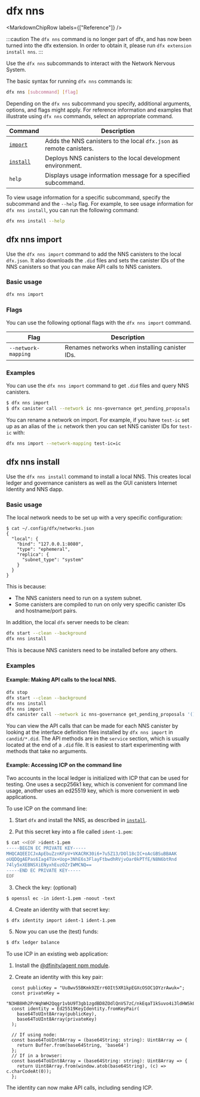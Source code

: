 
# dfx nns

<MarkdownChipRow labels={["Reference"]} />

:::caution
The `dfx nns` command is no longer part of dfx, and has now been turned into the dfx extension. In order to obtain it, please run `dfx extension install nns`.
:::

Use the `dfx nns` subcommands to interact with the Network Nervous System.

The basic syntax for running `dfx nns` commands is:

``` bash
dfx nns [subcommand] [flag]
```

Depending on the `dfx nns` subcommand you specify, additional arguments, options, and flags might apply. For reference information and examples that illustrate using `dfx nns` commands, select an appropriate command.

| Command                             | Description                                                                   |
|-------------------------------------|-------------------------------------------------------------------------------|
| [`import`](#_dfx_nns_import)        | Adds the NNS canisters to the local `dfx.json` as remote canisters.             |
| [`install`](#_dfx_nns_install)      | Deploys NNS canisters to the local development environment.                              |
| `help`                              | Displays usage information message for a specified subcommand.                |

To view usage information for a specific subcommand, specify the subcommand and the `--help` flag. For example, to see usage information for `dfx nns install`, you can run the following command:

``` bash
dfx nns install --help
```

## dfx nns import

Use the `dfx nns import` command to add the NNS canisters to the local `dfx.json`.  It also downloads the `.did` files and sets the canister IDs of the NNS canisters so that you can make API calls to NNS canisters.

### Basic usage

``` bash
dfx nns import
```

### Flags

You can use the following optional flags with the `dfx nns import` command.

| Flag                | Description                                    |
|---------------------|------------------------------------------------|
| `--network-mapping` | Renames networks when installing canister IDs. |

### Examples

You can use the `dfx nns import` command to get `.did` files and query NNS canisters.

``` bash
$ dfx nns import
$ dfx canister call --network ic nns-governance get_pending_proposals '()'
```

You can rename a network on import. For example, if you have `test-ic` set up as an alias of the `ic` network then you can set NNS canister IDs for `test-ic` with:

``` bash
dfx nns import --network-mapping test-ic=ic
```

## dfx nns install

Use the `dfx nns install` command to install a local NNS. This creates local ledger and governance canisters as well as the GUI canisters Internet Identity and NNS dapp.

### Basic usage
The local network needs to be set up with a very specific configuration:

```
$ cat ~/.config/dfx/networks.json
{
  "local": {
    "bind": "127.0.0.1:8080",
    "type": "ephemeral",
    "replica": {
      "subnet_type": "system"
    }
  }
}
```

This is because:

* The NNS canisters need to run on a system subnet.
* Some canisters are compiled to run on only very specific canister IDs and hostname/port pairs.


In addition, the local `dfx` server needs to be clean:

``` bash
dfx start --clean --background
dfx nns install
```

This is because NNS canisters need to be installed before any others.


### Examples

#### Example: Making API calls to the local NNS.

``` bash
dfx stop
dfx start --clean --background
dfx nns install
dfx nns import
dfx canister call --network ic nns-governance get_pending_proposals '()'
```

You can view the API calls that can be made for each NNS canister by looking at the interface definition files installed by `dfx nns import` in `candid/*.did`.  The API methods are in the `service` section, which is usually located at the end of a `.did` file.  It is easiest to start experimenting with methods that take no arguments.

#### Example: Accessing ICP on the command line


Two accounts in the local ledger is initialized with ICP that can be used for testing.  One uses a secp256k1 key, which is convenient for command line usage, another uses an ed25519 key, which is more convenient in web applications.

To use ICP on the command line:

1. Start `dfx` and install the NNS, as described in [`install`](#_dfx_nns_install).

2. Put this secret key into a file called `ident-1.pem`:

``` bash
$ cat <<EOF >ident-1.pem
-----BEGIN EC PRIVATE KEY-----
MHQCAQEEICJxApEbuZznKFpV+VKACRK30i6+7u5Z13/DOl18cIC+oAcGBSuBBAAK
oUQDQgAEPas6Iag4TUx+Uop+3NhE6s3FlayFtbwdhRVjvOar0kPTfE/N8N6btRnd
74ly5xXEBNSXiENyxhEuzOZrIWMCNQ==
-----END EC PRIVATE KEY-----
EOF
```

3. Check the key: (optional)

```
$ openssl ec -in ident-1.pem -noout -text
```

4. Create an identity with that secret key:

``` bash
$ dfx identity import ident-1 ident-1.pem
```

5. Now you can use the (test) funds:

``` bash
$ dfx ledger balance
```

To use ICP in an existing web application:

1. Install the [@dfinity/agent npm module](https://www.npmjs.com/package/@dfinity/agent).

2. Create an identity with this key pair:

```
  const publicKey = "Uu8wv55BKmk9ZErr6OIt5XR1kpEGXcOSOC1OYzrAwuk=";
  const privateKey =
    "N3HB8Hh2PrWqhWH2Qqgr1vbU9T3gb1zgdBD8ZOdlQnVS7zC/nkEqaT1kSuvo4i3ldHWSkQZdw5I4LU5jOsDC6Q==";
  const identity = Ed25519KeyIdentity.fromKeyPair(
    base64ToUInt8Array(publicKey),
    base64ToUInt8Array(privateKey)
  );

  // If using node:
  const base64ToUInt8Array = (base64String: string): Uint8Array => {
    return Buffer.from(base64String, 'base64')
  };
  // If in a browser:
  const base64ToUInt8Array = (base64String: string): Uint8Array => {
    return Uint8Array.from(window.atob(base64String), (c) => c.charCodeAt(0));
  };
```

The identity can now make API calls, including sending ICP.

